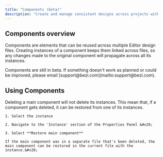 ```yaml
---
title: "Components (beta)"
description: "Create and manage consistent designs across projects with connected elements."
---
```


## Components overview

Components are elements that can be reused across multiple Editor design files. Creating instances of a component keeps them linked across files, so any changes made to the original component will propagate across all its instances.&#x20;

<Info>
  Components are still in beta. If something doesn't work as planned or could be improved, please email [support@bezi.com](mailto:support@bezi.com).&#x20;
</Info>

## Using Components

<AccordionGroup>
  <Accordion title="Creating a component" defaultOpen={false} />

  <Accordion title="Creating an instance of a component" defaultOpen={false} />

  <Accordion title="Unlinking an instance" defaultOpen={false} />

  <Accordion title="Navigating to the main component from an instance" defaultOpen={false} />

  <Accordion title="Restoring a deleted component (no UI for this - error)" defaultOpen={false}>
    Deleting a main component will not delete its instances. This mean that, if a component gets deleted, it can be restored from one of its instances.&#x20;

    1. Select the instance

    2. Navigate to the 'Instance' section of the Properties Panel &#x20;

    3. Select **Restore main component**

    If the main component was in a separate file that's been deleted, the main component can be restored in the current file with the instance.&#x20;
  </Accordion>
</AccordionGroup>

##